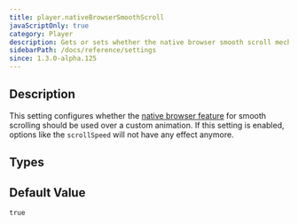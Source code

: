 ```yaml
---
title: player.nativeBrowserSmoothScroll
javaScriptOnly: true
category: Player
description: Gets or sets whether the native browser smooth scroll mechanism should be used over a custom animation.
sidebarPath: /docs/reference/settings
since: 1.3.0-alpha.125
---
```


<SinceBadge since="1.3.0-alpha.125" />


## Description

This setting configures whether the [native browser feature](https://developer.mozilla.org/en-US/docs/Web/API/ScrollToOptions/behavior) for smooth scrolling should be used over
a custom animation. If this setting is enabled, options like the `scrollSpeed` will not have any effect anymore.

<PropertyDescription metadata={metadata} />

## Types

<TypeTable>
    <TypeRow name="bool" />
</TypeTable>

## Default Value

`true`